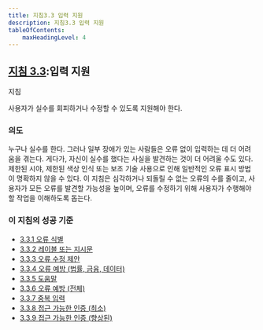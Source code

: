 ```yaml
---
title: 지침3.3 입력 지원
description: 지침3.3 입력 지원
tableOfContents:
    maxHeadingLevel: 4
---
```



## [지침 3.3](https://w3.org/TR/WCAG22#input-assistance):입력 지원

지침

사용자가 실수를 회피하거나 수정할 수 있도록 지원해야 한다.

### 의도

누구나 실수를 한다. 그러나 일부 장애가 있는 사람들은 오류 없이 입력하는 데 더 어려움을 겪는다. 게다가, 자신이 실수를 했다는 사실을 발견하는 것이 더 어려울 수도 있다. 제한된 시야, 제한된 색상 인식 또는 보조 기술 사용으로 인해 일반적인 오류 표시 방법이 명확하지 않을 수 있다. 이 지침은 심각하거나 되돌릴 수 없는 오류의 수를 줄이고, 사용자가 모든 오류를 발견할 가능성을 높이며, 오류를 수정하기 위해 사용자가 수행해야 할 작업을 이해하도록 돕는다.

### 이 지침의 성공 기준

*   [3.3.1 오류 식별](error-identification)
*   [3.3.2 레이블 또는 지시문](labels-or-instructions)
*   [3.3.3 오류 수정 제안](error-suggestion)
*   [3.3.4 오류 예방 (법률, 금융, 데이터)](error-prevention-legal-financial-data)
*   [3.3.5 도움말](help)
*   [3.3.6 오류 예방 (전체)](error-prevention-all)
*   [3.3.7 중복 입력](redundant-entry)
*   [3.3.8 접근 가능한 인증 (최소)](accessible-authentication-minimum)
*   [3.3.9 접근 가능한 인증 (향상된)](accessible-authentication-enhanced)

